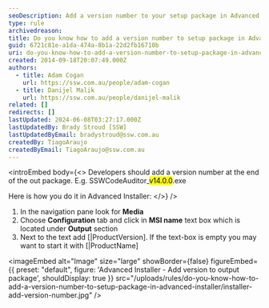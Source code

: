 ```yaml
---
seoDescription: Add a version number to your setup package in Advanced Installer by modifying the MSI name configuration and adding [ProductVersion] or [ProductName].
type: rule
archivedreason:
title: Do you know how to add a version number to setup package in Advanced Installer?
guid: 6721c81e-a1da-474a-8b1a-22d2fb16710b
uri: do-you-know-how-to-add-a-version-number-to-setup-package-in-advanced-installer
created: 2014-09-18T20:07:49.000Z
authors:
  - title: Adam Cogan
    url: https://ssw.com.au/people/adam-cogan
  - title: Danijel Malik
    url: https://ssw.com.au/people/danijel-malik
related: []
redirects: []
lastUpdated: 2024-06-08T03:27:17.000Z
lastUpdatedBy: Brady Stroud [SSW]
lastUpdatedByEmail: bradystroud@ssw.com.au
createdBy: TiagoAraujo
createdByEmail: TiagoAraujo@ssw.com.au
---
```


<introEmbed
  body={<>
Developers should add a version number at the end of the out package. E.g. SSWCodeAuditor\_<mark>v14.0.0</mark>.exe

Here is how you do it in Advanced Installer:
  </>}
/>
1. In the navigation pane look for
   **Media**
2. Choose
   **Configuration** tab and click in
   **MSI name** text box which is located under
   **Output** section
3. Next to the text add
   [|ProductVersion]. If the text-box is empty you may want to start it with
   [|ProductName]


<imageEmbed
  alt="Image"
  size="large"
  showBorder={false}
  figureEmbed={{
    preset: "default",
    figure: 'Advanced Installer - Add version to output package',
    shouldDisplay: true
  }}
  src="/uploads/rules/do-you-know-how-to-add-a-version-number-to-setup-package-in-advanced-installer/installer-add-version-number.jpg"
/>
